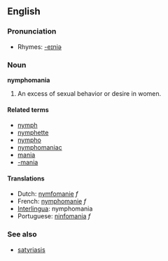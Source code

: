 ==English==

===Pronunciation===
*Rhymes: [[Rhymes:English:-eɪniə|-eɪniə]]

===Noun===
'''nymphomania'''

# An excess of sexual behavior or desire in women.

====Related terms====
*[[nymph]]
*[[nymphette]]
*[[nympho]]
*[[nymphomaniac]]
*[[mania]]
*[[-mania]]

====Translations====
*Dutch: [[nymfomanie]] ''f''
*French: [[nymphomanie]] ''f''
*[[Interlingua]]: nymphomania
*Portuguese: [[ninfomania]] ''f''

===See also===
* [[satyriasis]]